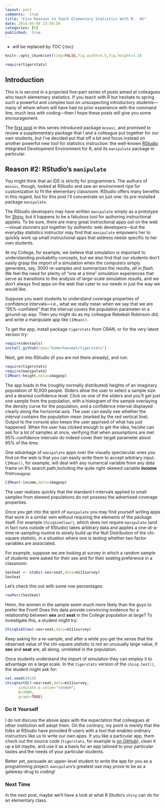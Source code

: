 ```yaml
---
layout: post
comments:  true
title: "Five Reasons to Teach Elementary Statistics With R:  #2"
date: 2014-04-08 23:59:59
categories: [R]
published:  true
---
```



* will be replaced by TOC
{:toc}

```r
knitr::opts_chunk$set(tidy=FALSE,fig.width=4.5,fig.height=3.5)
```

```r
require(tigerstats)
```


## Introduction

This is is second in a projected five-part series of posts aimed at colleagues who teach elementary statistics.  If you teach with R but hesitate to spring such a powerful and complex tool on unsuspecting introductory students---many of whom whom will have had no prior experience with the command line, much less with coding---then I hope these posts will give you some encouragement.

The [first post](http://statistics.rainandrhino.org/blog/2014/04/05/tigerstatsintro/) in this series introduced package `mosaic`, and promised to review a supplementary package that I and a colleague put together for our own students, but I've decided put that off a bit and focus instead on another powerful new tool for statistics instruction:  the well-known [RStudio](https://www.rstudio.com/) Integrated Development Environment for R, and its `manipulate` package in particular.

## Reason #2:  RStudio's `manipulate`

You might think that an IDE is strictly for programmers.  The authors of `mosaic`, though, looked at RStudio and saw an environment ripe for customization to fit the elementary classroom.  RStudio offers many benefits in this regard, but for this post I'll concentrate on just one:  its pre-installed package `manipulate`.

The RStudio developers may have written `manipulate` simply as a prototype for [Shiny](http://shiny.rstudio.com/), but it happens to be a fabulous tool for authoring instructional applets.  To be sure, there are many great instructional apps out on the web---visual stunners put together by authentic web developers---but the everyday statistics instructor may find that `manipulate` empowers her to quickly work up small instructional apps that address needs specific to her own students.

At my College, for example, we believe that simulation is important to understanding probability concepts, but we also find that our students don't easily grasp the import of a simulation when the computers simply generates, say, 3000 re-samples and summarizes the results, *all in flash*.  We feel the need for plenty of "one at a time" simulation experiences that serve as transitions to the analysis of large-scale simulation results, and we don't always find apps on the web that cater to our needs in just the way we would like.

Suppose you want students to understand coverage properties of confidence intervals---i.e., what we really mean when we say that we are "95%-confident" that the interval covers the population parameter--in a ground-up way.  Then you might do as my colleague Rebekah Robinson did, and write a manipulate app like `CIMean()`.

To get the app, install package `tigerstats` from CRAN, or for the very latest version try:

```r
require(devtools)
install_github(repo="homerhanumat/tigerstats")
```

Next, get into RStudio (if you are not there already), and run:


```r
require(tigerstats)
require(manipulate)
CIMean(~height,data=imagpop)
```

The app loads in the (roughly normally distributed) heights of an imaginary population of 10,000 people.  Sliders allow the user to select a sample size and a desired confidence level.  Click on one of the sliders and you'll get just one sample from the population, with a histogram of the sample overlaying the density curve for the population, and a confidence interval displayed clearly along the horizontal axis.  The user can easily see whether the interval contains the population mean (marked by the red vertical line).  Output to the console also keeps the user apprised of what has just happened.  When the user has clicked enough to get the idea, he/she can ask for a lot of samples at once, verifying that when assumptions are met 95%-confidence intervals do indeed cover their target parameter about 95% of the time.

One advantage of `manipulate` apps over the visually spectacular ones you find on the web is that you can easily write them to accept arbitrary input.  `CIMean()`, for example, will deal with any numerical variable from any data frame on R's search path,including the quite right-skewed variable **income** from`imagpop`:

```r
CIMean(~income,data=imagpop)
```

The user realizes quickly that the standard t-intervals applied to small samples from skewed populations do not possess the advertised coverage properties.

Once you get into the spirit of `manipulate` you may find yourself writing apps that work in a similar vein without requiring the elements of the package itself.  For example `ChisqSimSlow()`, which does not require `manipulate` (and in fact runs outside of RStudio) takes arbitrary data and applies a one-at-a-time re-sampling routine to slowly build up the Null Distribution of the chi-square statistic, in a situation where one is testing whether two factor variables are associated.

For example, suppose we are looking at survey in which a random sample of students were asked for their sex and for their seating preference in a classroom:

```r
SexSeat <- xtabs(~sex+seat,data=m111survey)
SexSeat
```

Let's check this out with some row percentages:

```r
rowPerc(SexSeat)
```

Hmm, the women in the sample seem much more likely than the guys to prefer the Front!  Does this data provide convincing evidence for a relationship between **sex** and **seat** in the College population at large?  To investigate this, a student might try:

```r
ChisqSimSlow(~sex+seat,data=m111survey)
```

Keep asking for a re-sample, and after a while you get the sense that the observed value of the chi-square statistic is not an unusually large value, if **sex** and **seat** are, all along, unrelated in the population.

Once students understand the import of simulation they can employ it to advantage on a large scale.  In the `tigerstats` version of the `chisq.test()`, the student might ask for:

```r
set.seed(2014)
chisqtestGC(~sex+seat,data=m111survey,
      simulate.p.value="random",
      B=3000,
      graph=TRUE)
```



### Do It Yourself

I do not discuss the above apps with the expectation that colleagues at other institution will adopt them.  On the contrary, my point is merely that the folks at RStudio have provided R-users with a tool that enables ordinary instructors like us to write our own apps.  If you like a particular app, them check out the source code (`tigerstats`, for example is [on GitHub](http:github.com/homerhanumat/tigerstats)), clean it up a bit maybe, and use it as a basis for an app tailored to your particular tastes and the needs of your particular students.

Better yet, persuade an upper-level student to write the app for you as a programming project:  `manipulate`'s greatest use may prove to be as a gateway-drug to coding!

### Next Time

In the next post, maybe we'll have a look at what R Studio's `shiny` can do for an elementary class.
